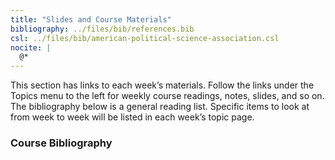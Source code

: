 ```yaml
---
title: "Slides and Course Materials"
bibliography: ../files/bib/references.bib
csl: ../files/bib/american-political-science-association.csl
nocite: |
  @*
---
```


This section has links to each week's materials. Follow the links under the Topics menu to the left for weekly course readings, notes, slides, and so on. The bibliography below is a general reading list. Specific items to look at from week to week will be listed in each week's topic page. 

### Course Bibliography

::: {#refs}
:::
